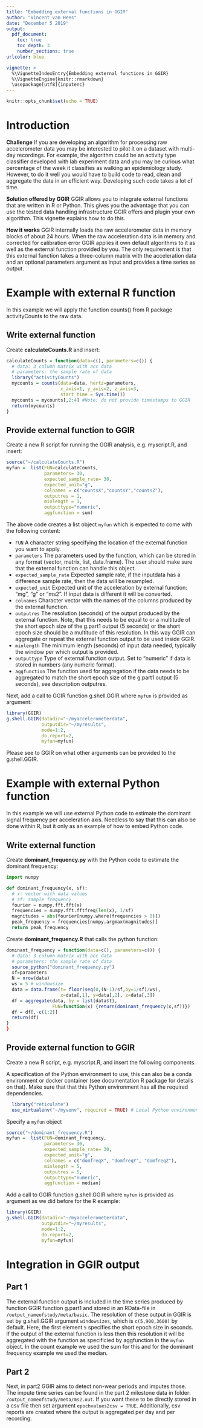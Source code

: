 ```yaml
---
title: "Embedding external functions in GGIR"
author: "Vincent van Hees"
date: "December 5 2019"
output:
  pdf_document:
    toc: true
    toc_depth: 3
    number_sections: true
urlcolor: blue

vignette: >
  %\VignetteIndexEntry{Embedding external functions in GGIR}
  %\VignetteEngine{knitr::rmarkdown}
  \usepackage[utf8]{inputenc}
---
```


```r
knitr::opts_chunk$set(echo = TRUE)
```

# Introduction

**Challenge**
If you are developing an algorithm for processing raw accelerometer data you may be interested to pilot it on a dataset with multi-day recordings. For example, the algorithm could be an activity type classifier developed with lab experiment data and you may be curious what percentage of the week it classifies as walking an epidemiology study. However, to do it well you would have to build code to read, clean and aggregate the data in an efficient way. Developing such code takes a lot of time.

**Solution offered by GGIR**
GGIR allows you to integrate external functions that are written in R or Python. This gives you the advantage that you can use the tested data handling infrastructure GGIR offers and plugin your own algorithm. This vignette explains how to do this.

**How it works**
GGIR internally loads the raw accelerometer data in memory blocks of about 24 hours. When the raw acceleration data is in memory and corrected for calibration error GGIR applies it own default algorithms to it as well as the external function provided by you. The only requirement is that this external function takes a three-column matrix with the acceleration data and an optional parameters argument as input and provides a time series as output.

# Example with external R function

In this example we will apply the function counts() from R package activityCounts to the raw data.

## Write external function

Create **calculateCounts.R** and insert:

```R
calculateCounts = function(data=c(), parameters=c()) {
  # data: 3 column matrix with acc data
  # parameters: the sample rate of data
  library("activityCounts")
  mycounts = counts(data=data, hertz=parameters, 
                    x_axis=1, y_axis=2, z_axis=3,
                    start_time = Sys.time())
  mycounts = mycounts[,2:4] #Note: do not provide timestamps to GGIR
  return(mycounts)
}
```

## Provide external function to GGIR

Create a new R script for running the GGIR analysis, e.g. myscript.R, and insert:

```R
source("~/calculateCounts.R")
myfun =  list(FUN=calculateCounts,
              parameters= 30,
              expected_sample_rate= 30,
              expected_unit="g",
              colnames = c("countsX","countsY","countsZ"),
              outputres = 1,
              minlength = 1,
              outputtype="numeric",
              aggfunction = sum)
```

The above code creates a list object `myfun` which is expected to come with the following content:

- `FUN` A character string specifying the location of the external function you want to apply.
- `parameters` The parameters used by the function, which can be stored in any format (vector, matrix, list, data.frame). The user should make sure that the external function can handle this object.
- `expected_sample_rate` Expected sample rate, if the inputdata has a difference sample rate, then the data will be resampled.
- `expected_unit` Expected unit of the acceleration by external function: "mg", "g" or "ms2". If input data is different it will be converted.
- `colnames` Character vector with the names of the columns produced by the external function.
- `outputres` The resolution (seconds) of the output produced by the external function. Note, that this needs to be equal to or a multitude of the short epoch size of the g.part1 output (5 seconds) or the short epoch size should be a multitude of this resolution. In this way GGIR can aggregate or repeat the external function output to be used inside GGIR.
- `minlength` The minimum length (seconds) of input data needed, typically the window per which output is provided.
- `outputtype` Type of external function output. Set to "numeric" if data is stored in numbers (any numeric format).
- `aggfunction` The function used for aggregation if the data needs to be aggregated to match the short epoch size of the g.part1 output (5 seconds), see description outputres.

Next, add a call to GGIR function g.shell.GGIR where `myfun` is provided as argument:

```R
library(GGIR)
g.shell.GGIR(datadir="~/myaccelerometerdata",
             outputdir="~/myresults",
             mode=1:2,
             do.report=2,
             myfun=myfun)
```

Please see to GGIR [\underline{vignette}](https://cran.r-project.org/package=GGIR/vignettes/GGIR.html) on what other arguments can be provided to the g.shell.GGIR.

\pagebreak

# Example with external Python function

In this example we will use external Python code to estimate the dominant signal frequency per acceleration axis. Needless to say that this can also be done within R, but it only as an example of how to embed Python code.

## Write external function

Create **dominant_frequency.py** with the Python code to estimate the dominant frequency:

```python
import numpy

def dominant_frequency(x, sf):
  # x: vector with data values
  # sf: sample frequency
  fourier = numpy.fft.fft(x)
  frequencies = numpy.fft.fftfreq(len(x), 1/sf)
  magnitudes = abs(fourier[numpy.where(frequencies > 0)])
  peak_frequency = frequencies[numpy.argmax(magnitudes)]
  return peak_frequency
```

Create **dominant_frequency.R** that calls the python function:

```R
dominant_frequency = function(data=c(), parameters=c()) {
  # data: 3 column matrix with acc data
  # parameters: the sample rate of data
  source_python("dominant_frequency.py")
  sf=parameters
  N = nrow(data)
  ws = 5 # windowsize
  data = data.frame(t= floor(seq(0,(N-1)/sf,by=1/sf)/ws),
                    x=data[,1], y=data[,2], z=data[,3])
  df = aggregate(data, by = list(data$t), 
                 FUN=function(x) {return(dominant_frequency(x,sf))})
  df = df[,-c(1:2)]
  return(df)
}
}
```

## Provide external function to GGIR

Create a new R script, e.g. myscript.R, and insert the following components.

A specification of the Python environment to use, this can also be a conda environment or docker container (see documentation R package [\underline{reticulate}](https://rstudio.github.io/reticulate/) for details on that). Make sure that that this Python environment has all the required dependencies.

```R
  library("reticulate")
  use_virtualenv("~/myvenv", required = TRUE) # Local Python environment

```

Specify a `myfun` object

```R
source("~/dominant_frequency.R")
myfun =  list(FUN=dominant_frequency,
              parameters= 30,
              expected_sample_rate= 30,
              expected_unit="g",
              colnames = c("domfreqX", "domfreqY", "domfreqZ"),
              minlength = 5,
              outputres = 5,
              outputtype="numeric",
              aggfunction = median)
```

Add a call to GGIR function g.shell.GGIR where `myfun` is provided as argument as we did before for the R example:

```R
library(GGIR)
g.shell.GGIR(datadir="~/myaccelerometerdata",
             outputdir="~/myresults",
             mode=1:2,
             do.report=2,
             myfun=myfun)
```


# Integration in GGIR output

## Part 1
The external function output is included in the time series produced by function GGIR function g.part1 and stored in an RData-file in `/output_nameofstudy/meta/basic`.
The resolution of these output in GGIR is set by g.shell.GGIR argument `windowsizes`, which is `c(5,900,3600)` by default. Here, the first element `5` specifies the short epoch size in seconds.
If the output of the external function is less then this resolution it will be aggregated with the function as specificied by aggfunction in the `myfun` object. In the count example we used the sum for this and for the dominant frequency example we used the median.

## Part 2
Next, in part2 GGIR aims to detect non-wear periods and imputes those. The impute time series can be found in the part 2 milestone data in folder: `/output_nameofstudy/meta/ms2.out`. If you want these to be directly stored in a csv file then set argument `epochvalues2csv = TRUE`. Additionally, csv reports are created where the output is aggregated per day and per recording.